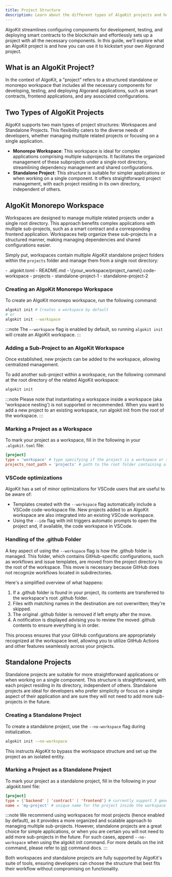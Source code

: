```yaml
---
title: Project Structure
description: Learn about the different types of AlgoKit projects and how to create them.
---
```



AlgoKit streamlines configuring components for development, testing, and deploying smart contracts to the 
blockchain and effortlessly sets up a project with all the necessary components. In this guide, we'll explore what an AlgoKit project
is and how you can use it to kickstart your own Algorand project.

## What is an AlgoKit Project?
In the context of AlgoKit, a "project" refers to a structured standalone or monorepo workspace that includes 
all the necessary components for developing, testing, and deploying Algorand applications, such as smart 
contracts, frontend applications, and any associated configurations.

## Two Types of AlgoKit Projects
AlgoKit supports two main types of project structures: Workspaces and Standalone Projects. This flexibility caters 
to the diverse needs of developers, whether managing multiple related projects or focusing on a single application.

- **Monorepo Workspace**: This workspace is ideal for complex applications comprising multiple subprojects. It facilitates the organized management of these subprojects under a single root directory, streamlining dependency management and shared configurations.
- **Standalone Project**: This structure is suitable for simpler applications or when working on a single component. It offers straightforward project management, with each project residing in its own directory, independent of others.


## AlgoKit Monorepo Workspace
Workspaces are designed to manage multiple related projects under a single root directory. This approach benefits complex applications with multiple sub-projects, such as a smart contract and a 
corresponding frontend application. Workspaces help organize these sub-projects in a structured manner, 
making managing dependencies and shared configurations easier.

Simply put, workspaces contain multiple AlgoKit standalone project folders within the `projects` folder and manage
them from a single root directory:
    
<FileTree>
- .algokit.toml
- README.md
- \{your_workspace/project_name\}.code-workspace
- projects
    - standalone-project-1
    - standalone-project-2
</FileTree>

### Creating an AlgoKit Monorepo Workspace
To create an AlgoKit monorepo workspace, run the following command:
```bash showLineNumbers=false frame=none
algokit init # Creates a workspace by default
# or
algokit init --workspace
```

:::note
The `–-workspace` flag is enabled by default, so running `algokit init` will create an AlgoKit workspace.
:::

### Adding a Sub-Project to an AlgoKit Workspace
Once established, new projects can be added to the workspace, allowing centralized management.

To add another sub-project within a workspace, run the following command at the root directory of the 
related AlgoKit workspace:
```bash showLineNumbers=false frame=none
algokit init
```

:::note
Please note that instantiating a workspace inside a workspace (aka 'workspace nesting') is not supported or 
recommended. When you want to add a new project to an existing workspace, run algokit init from the 
root of the workspace.
:::

### Marking a Project as a Workspace
To mark your project as a workspace, fill in the following in your `.algokit.toml` file:
```toml
[project]
type = 'workspace' # type specifying if the project is a workspace or standalone
projects_root_path = 'projects' # path to the root folder containing all sub-projects in the workspace
```

### VSCode optimizations
AlgoKit has a set of minor optimizations for VSCode users that are useful to be aware of:
- Templates created with the `--workspace` flag automatically include a VSCode code-workspace file. New projects 
added to an AlgoKit workspace are also integrated into an existing VSCode workspace.
- Using the `--ide` flag with init triggers automatic prompts to open the project and, if available, the code 
workspace in VSCode.

### Handling of the .github Folder
A key aspect of using the `--workspace` flag is how the .github folder is managed. This folder, which contains 
GitHub-specific configurations, such as workflows and issue templates, are moved from the project directory to the 
root of the workspace. This move is necessary because GitHub does not recognize workflows located in subdirectories.

Here's a simplified overview of what happens:
1. If a .github folder is found in your project, its contents are transferred to the workspace's root .github folder.
2. Files with matching names in the destination are not overwritten; they're skipped.
3. The original .github folder is removed if left empty after the move.
4. A notification is displayed advising you to review the moved .github contents to ensure everything is in order.

This process ensures that your GitHub configurations are appropriately recognized at the workspace level, allowing you 
to utilize GitHub Actions and other features seamlessly across your projects.

## Standalone Projects
Standalone projects are suitable for more straightforward applications or when working on a single component. This structure 
is straightforward, with each project residing in its directory, independent of others. Standalone projects 
are ideal for developers who prefer simplicity or focus on a single aspect of their application and are 
sure they will not need to add more sub-projects in the future.

### Creating a Standalone Project
To create a standalone project, use the `--no-workspace` flag during initialization. 
```bash showLineNumbers=false frame=none
algokit init -–no-workspace
```

This instructs AlgoKit to bypass the workspace structure and set up the project as an isolated entity.

### Marking a Project as a Standalone Project
To mark your project as a standalone project, fill in the following in your .algokit.toml file:
```toml
[project]
type = {'backend' | 'contract' | 'frontend'} # currently support 3 generic categories for standalone projects
name = 'my-project' # unique name for the project inside the workspace
```

:::note
We recommend using workspaces for most projects (hence enabled by default), as it provides a more organized 
and scalable approach to managing multiple sub-projects. However, standalone projects are a great choice for 
simple applications, or when you are certain you will not need to add more sub-projects in the future. For such cases, append `--no-workspace` when using the algokit init command. For more details on the init command, 
please refer to [init](https://github.com/algorandfoundation/algokit-cli/blob/main/docs/features/init.md) command docs.
:::

Both workspaces and standalone projects are fully supported by AlgoKit's suite of tools, ensuring developers 
can choose the structure that best fits their workflow without compromising on functionality.


